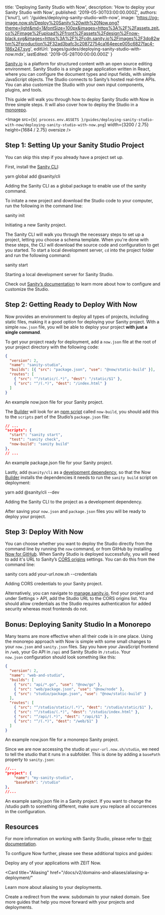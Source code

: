   title: 'Deploying Sanity Studio with Now',
  description: 'How to deploy your Sanity Studio with Now',
  published: '2019-05-30T03:00:00.000Z',
  authors: ['knut'],
  url: '/guides/deploying-sanity-studio-with-now',
  image:
    'https://og-image.now.sh/Deploy%20Sanity%20with%20Now.png?theme=light&md=1&fontSize=100px&images=https%3A%2F%2Fassets.zeit.co%2Fimage%2Fupload%2Ffront%2Fassets%2Fdesign%2Fnow-black.svg&images=https%3A%2F%2Fcdn.sanity.io%2Fimages%2F3do82whm%2Fproduction%2F32ad3bafc3c20872754ca164eece005c6827fac4-186x247.svg',
  editUrl: 'pages/guides/deploying-sanity-studio-with-now.mdx',
  lastEdited: '2019-05-28T00:00:00.000Z'
}

[Sanity.io](https://www.sanity.io) is a platform for structured content with an open source editing environment. Sanity Studio is a single page application written in React, where you can configure the document types and input fields, with simple JavaScript objects. The Studio connects to Sanity’s hosted real-time APIs. You can also customize the Studio with your own input components, plugins, and tools.

This guide will walk you through how to deploy Sanity Studio with Now in three simple steps. It will also cover how to deploy the Studio in a [monorepo](/examples/monorepo/).

<Image
  src={`${
    process.env.ASSETS
  }/guides/deploying-sanity-studio-with-now/deploying-sanity-studio-with-now.png`}
  width={3200 / 2.75}
  height={1684 / 2.75}
  oversize
/>

## Step 1: Setting Up your Sanity Studio Project

<Note>You can skip this step if you already have a project set up.</Note>

First, install the [Sanity CLI](https://www.npmjs.com/package/@sanity/cli):

<TerminalInput>yarn global add @sanity/cli</TerminalInput>
<Caption>Adding the Sanity CLI as a global package to enable use of the <InlineCode>sanity</InlineCode> command.</Caption>

To initate a new project and download the Studio code to your computer, run the following in the command line:

<TerminalInput>sanity init</TerminalInput>
<Caption>Initiating a new Sanity project.</Caption>

The Sanity CLI will walk you through the necessary steps to set up a project, letting you choose a schema template. When you're done with these steps, the CLI will download the source code and configuration to get you started. To start a local development server, `cd` into the project folder and run the following command:

<TerminalInput>sanity start</TerminalInput>
<Caption>Starting a local development server for Sanity Studio.</Caption>

Check out [Sanity’s documentation](https://sanity.io/docs) to learn more about how to configure and customize the Studio.

## Step 2: Getting Ready to Deploy With Now

Now provides an environment to deploy all types of projects, including static files, making it a good option for deploying your Sanity project. With a simple `now.json` file, you will be able to deploy your project **with just a single command**.

To get your project ready for deployment, add a `now.json` file at the root of your project directory with the following code:

```json
{
  "version": 2,
  "name": "sanity-studio",
  "builds": [{ "src": "package.json", "use": "@now/static-build" }],
  "routes": [
    { "src": "^/static/(.*)", "dest": "/static/$1" },
    { "src": "^/(.*)", "dest": "/index.html" }
  ]
}
```

<Caption>
An example <InlineCode>now.json</InlineCode> file for your Sanity project.
</Caption>

The [Builder](/docs/v2/deployments/builders/overview/) will look for an [npm script](https://docs.npmjs.com/misc/scripts) called `now-build`, you should add this to the `scripts` part of the Studio’s `package.json` file:

```json
// ...
"scripts": {
  "start": "sanity start",
  "test": "sanity check",
  "now-build": "sanity build"
},
// ...
```
<Caption>An example <InlineCode>package.json</InlineCode> file for your Sanity project.</Caption>

Lastly, add `@sanity/cli` as a [development dependency](https://yarnpkg.com/en/docs/dependency-types#toc-dev-dependencies), so that the Now [Builder](/docs/v2/deployments/builders/overview/) installs the dependencies it needs to run the `sanity build` script on deployment:

<TerminalInput>yarn add @sanity/cli --dev</TerminalInput>
<Caption>Adding the Sanity CLI to the project as a development dependency.</Caption>

After saving your `now.json` and `package.json` files you will be ready to deploy your project.

## Step 3: Deploy With Now

You can choose whether you want to deploy the Studio directly from the command line by running the `now` command, or from GitHub by installing [Now for GitHub](https://zeit.co/docs/v2/integrations/now-for-github). When Sanity Studio is deployed successfully, you will need to add it's URL to Sanity’s [CORS origins](https://www.sanity.io/docs/front-ends/cors) settings. You can do this from the command line:

<TerminalInput>sanity cors add your-url.now.sh --credentials</TerminalInput>
<Caption>Adding CORS credentials to your Sanity project.</Caption>

Alternatively, you can navigate to [manage.sanity.io](https://manage.sanity.io), find your project and under Settings > API, add the Studio URL to the CORS origins list. You should allow credentials as the Studio requires authentication for added security whereas most frontends do not.

## Bonus: Deploying Sanity Studio In a Monorepo

Many teams are more effective when all their code is in one place. Using the monorepo approach with Now is simple with some small changes to your `now.json` and `sanity.json` files. Say you have your JavaScript frontend in `/web`, your Go API in `/api` and Sanity Studio in `/studio`. Your `now.json` configuration should look something like this:

```json
{
  "version": 2,
  "name": "web-and-studio",
  "builds": [
    { "src": "api/*.go", "use": "@now/go" },
    { "src": "web/package.json", "use": "@now/node" },
    { "src": "studio/package.json", "use": "@now/static-build" }
  ],
  "routes": [
    { "src": "^/studio/static/(.*)", "dest": "/studio/static/$1" },
    { "src": "^/studio/(.*)", "dest": "/studio/index.html" },
    { "src": "^/api/(.*)", "dest": "/api/$1" },
    { "src": "^/(.*)", "dest": "/web/$1" }
  ]
}
```

<Caption>An example <InlineCode>now.json</InlineCode> file for a monorepo Sanity project.</Caption>

Since we are now accessing the studio at `your-url.now.sh/studio`, we need to tell the studio that it runs in a subfolder. This is done by adding a `basePath` property to `sanity.json`:

```json
//...
"project": {
    "name": "my-sanity-studio",
    "basePath": "/studio"
},
//...
```
<Caption>An example <InlineCode>sanity.json</InlineCode> file in a Sanity project.</Caption>
<Note>
  If you want to change the <InlineCode>/studio</InlineCode> path to something different, make sure you
  replace all occurrences in the configuration.
</Note>

## Resources

For more information on working with Sanity Studio, please refer to [their documentation](https://www.sanity.io/docs/content-studio).

To configure Now further, please see these additional topics and guides:

<Card title="Deploying Basics" href="/docs/v2/deployments/basics">
  Deploy any of your applications with ZEIT Now.
</Card>

<Card
  title="Aliasing"
  href="/docs/v2/domains-and-aliases/aliasing-a-deployment/"
>
  Learn more about aliasing to your deployments.
</Card>

<Card title="www. Redirect" href="/guides/redirect-from-www">
  Create a redirect from the www. subdomain to your naked domain.
</Card>

<Card title="More Guides" href="/guides">
  See more guides that help you move forward with your projects and deployments.
</Card>

